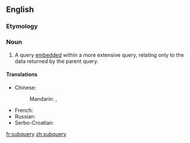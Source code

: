 ==English==

===Etymology===
{{prefix|sub|query|lang=en}}

===Noun===
{{en-noun|subqueries}}

# {{label|en|databases}} A query [[embed]]ded within a more extensive query, relating only to the data returned by the parent query.

====Translations====
{{trans-top|embedded query}}
* Chinese:
*: Mandarin: {{t|cmn|子查詢|sc=Hani}}, {{t|cmn|子查询|tr=zǐcháxún|sc=Hani}}
{{trans-mid}}
* French: {{t+|fr|sous-requête|f}}
* Russian: {{t+|ru|подзапро́с|m}}
* Serbo-Croatian: {{t|sh|podupit|m}}
{{trans-bottom}}

[[fr:subquery]]
[[zh:subquery]]